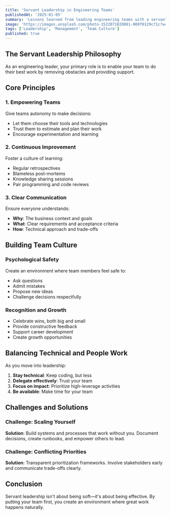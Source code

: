 ```yaml
---
title: 'Servant Leadership in Engineering Teams'
publishedAt: '2025-01-05'
summary: 'Lessons learned from leading engineering teams with a servant leadership approach.'
image: 'https://images.unsplash.com/photo-1522071820081-009f0129c71c?w=1200&h=630&fit=crop'
tags: ['Leadership', 'Management', 'Team Culture']
published: true
---
```


## The Servant Leadership Philosophy

As an engineering leader, your primary role is to enable your team to do their best work by removing obstacles and providing support.

## Core Principles

### 1. Empowering Teams

Give teams autonomy to make decisions:

- Let them choose their tools and technologies
- Trust them to estimate and plan their work
- Encourage experimentation and learning

### 2. Continuous Improvement

Foster a culture of learning:

- Regular retrospectives
- Blameless post-mortems
- Knowledge sharing sessions
- Pair programming and code reviews

### 3. Clear Communication

Ensure everyone understands:

- **Why**: The business context and goals
- **What**: Clear requirements and acceptance criteria
- **How**: Technical approach and trade-offs

## Building Team Culture

### Psychological Safety

Create an environment where team members feel safe to:

- Ask questions
- Admit mistakes
- Propose new ideas
- Challenge decisions respectfully

### Recognition and Growth

- Celebrate wins, both big and small
- Provide constructive feedback
- Support career development
- Create growth opportunities

## Balancing Technical and People Work

As you move into leadership:

1. **Stay technical**: Keep coding, but less
2. **Delegate effectively**: Trust your team
3. **Focus on impact**: Prioritize high-leverage activities
4. **Be available**: Make time for your team

## Challenges and Solutions

### Challenge: Scaling Yourself

**Solution**: Build systems and processes that work without you. Document decisions, create runbooks, and empower others to lead.

### Challenge: Conflicting Priorities

**Solution**: Transparent prioritization frameworks. Involve stakeholders early and communicate trade-offs clearly.

## Conclusion

Servant leadership isn't about being soft—it's about being effective. By putting your team first, you create an environment where great work happens naturally.
